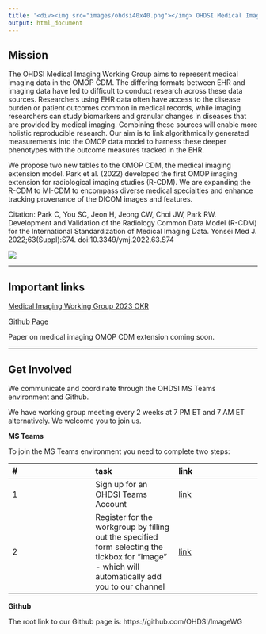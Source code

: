 ```yaml
---
title: '<div><img src="images/ohdsi40x40.png"></img> OHDSI Medical Image WG </div>'
output: html_document
---
```


## **Mission**

The OHDSI Medical Imaging Working Group aims to represent medical imaging data in the OMOP CDM. The differing formats between EHR and imaging data have led to difficult to conduct research across these data sources. Researchers using EHR data often have access to the disease burden or patient outcomes common in medical records, while imaging researchers can study biomarkers and granular changes in diseases that are provided by medical imaging. Combining these sources will enable more holistic reproducible research. Our aim is to link algorithmically generated measurements into the OMOP data model to harness these deeper phenotypes with the outcome measures tracked in the EHR. 


We propose two new tables to the OMOP CDM, the medical imaging extension model. Park et al. (2022) developed the first OMOP imaging extension for radiological imaging studies (R-CDM). We are expanding the R-CDM to MI-CDM to encompass diverse medical specialties and enhance tracking provenance of the DICOM images and features.


Citation: Park C, You SC, Jeon H, Jeong CW, Choi JW, Park RW. Development and Validation of the Radiology Common Data Model (R-CDM) for the International Standardization of Medical Imaging Data. Yonsei Med J. 2022;63(Suppl):S74. doi:10.3349/ymj.2022.63.S74


![](https://github.com/OHDSI/ImageWG/assets/84831718/e59d4692-4e41-43b2-89f7-40e9dbee74d6)


---

## **Important links**

[Medical Imaging Working Group 2023 OKR](https://www.ohdsi.org/wp-content/uploads/2023/02/OHDSI_Imaging_2023_02.pdf)

[Github Page](https://github.com/OHDSI/ImageWG/)

Paper on medical imaging OMOP CDM extension coming soon.


---

## **Get Involved**

We communicate and coordinate through the OHDSI MS Teams environment and Github.

We have working group meeting every 2 weeks at 7 PM ET and 7 AM ET alternatively. We welcome you to join us.

**MS Teams**

To join the MS Teams environment you need to complete two steps:

| # | task | link | 
|:-|:-|:-|
| 1 | Sign up for an OHDSI Teams Account | [link](https://forms.office.com/Pages/ResponsePage.aspx?id=lAAPoyCRq0q6TOVQkCOy1ZyG6Ud_r2tKuS0HcGnqiQZUQ05MOU9BSzEwOThZVjNQVVFGTDNZRENONiQlQCN0PWcu)|
| 2 | Register for the workgroup by filling out the specified form selecting the tickbox for "Image" - which will automatically add you to our channel | [link](https://forms.office.com/Pages/ResponsePage.aspx?id=lAAPoyCRq0q6TOVQkCOy1ZyG6Ud_r2tKuS0HcGnqiQZUOVJFUzBFWE1aSVlLN0ozR01MUVQ4T0RGNyQlQCN0PWcu)|

**Github**

The root link to our Github page is: https://github.com/OHDSI/ImageWG